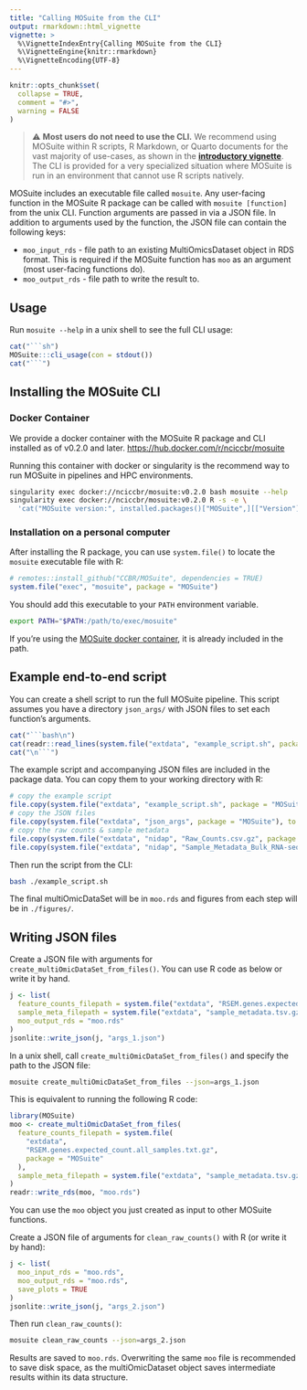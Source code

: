 ```yaml
---
title: "Calling MOSuite from the CLI"
output: rmarkdown::html_vignette
vignette: >
  %\VignetteIndexEntry{Calling MOSuite from the CLI}
  %\VignetteEngine{knitr::rmarkdown}
  %\VignetteEncoding{UTF-8}
---
```


```r
knitr::opts_chunk$set(
  collapse = TRUE,
  comment = "#>",
  warning = FALSE
)
```


> ⚠️ **Most users do not need to use the CLI.**
> We recommend using MOSuite within R scripts, R Markdown, or Quarto documents
> for the vast majority of use-cases, as shown in the
> [**introductory vignette**](https://ccbr.github.io/MOSuite/articles/intro.html).
> The CLI is provided for a very specialized situation where MOSuite is run in
> an environment that cannot use R scripts natively.

MOSuite includes an executable file called `mosuite`.
Any user-facing function in the MOSuite R package can be called with
`mosuite [function]` from the unix CLI.
Function arguments are passed in via a JSON file.
In addition to arguments used by the function,
the JSON file can contain the following keys:

  - `moo_input_rds` - file path to an existing MultiOmicsDataset object in RDS format. This is required if the MOSuite function has `moo` as an argument (most user-facing functions do).
  - `moo_output_rds` - file path to write the result to.

## Usage

Run `mosuite --help` in a unix shell to see the full CLI usage:

```r
cat("```sh")
MOSuite:::cli_usage(con = stdout())
cat("```")
```

## Installing the MOSuite CLI

### Docker Container

We provide a docker container with the MOSuite R package and CLI installed as of
v0.2.0 and later.
<https://hub.docker.com/r/nciccbr/mosuite>

Running this container with docker or singularity is the recommend way to run
MOSuite in pipelines and HPC environments.

```sh
singularity exec docker://nciccbr/mosuite:v0.2.0 bash mosuite --help
singularity exec docker://nciccbr/mosuite:v0.2.0 R -s -e \
  'cat("MOSuite version:", installed.packages()["MOSuite",][["Version"]])'
```

### Installation on a personal computer

After installing the R package, you can use `system.file()` to locate the
`mosuite` executable file with R:

```r
# remotes::install_github("CCBR/MOSuite", dependencies = TRUE)
system.file("exec", "mosuite", package = "MOSuite")
```

You should add this executable to your `PATH` environment variable.

```sh
export PATH="$PATH:/path/to/exec/mosuite"
```

If you're using the [MOSuite docker container](#docker-container),
it is already included in the path.

## Example end-to-end script

You can create a shell script to run the full MOSuite pipeline.
This script assumes you have a directory `json_args/` with JSON files to set
each function's arguments.

```r
cat("```bash\n")
cat(readr::read_lines(system.file("extdata", "example_script.sh", package = "MOSuite")), sep = "\n")
cat("\n```")
```

The example script and accompanying JSON files are included in the package data.
You can copy them to your working directory with R:

```r
# copy the example script
file.copy(system.file("extdata", "example_script.sh", package = "MOSuite"), to = "./")
# copy the JSON files
file.copy(system.file("extdata", "json_args", package = "MOSuite"), to = "./", recursive = TRUE)
# copy the raw counts & sample metadata
file.copy(system.file("extdata", "nidap", "Raw_Counts.csv.gz", package = "MOSuite"), to = "./")
file.copy(system.file("extdata", "nidap", "Sample_Metadata_Bulk_RNA-seq_Training_Dataset_CCBR.csv.gz", package = "MOSuite"), to = "./")
```

Then run the script from the CLI:

```bash
bash ./example_script.sh
```

The final multiOmicDataSet will be in `moo.rds` and figures from each step will
be in `./figures/`.

## Writing JSON files

Create a JSON file with arguments for `create_multiOmicDataSet_from_files()`.
You can use R code as below or write it by hand.

```r
j <- list(
  feature_counts_filepath = system.file("extdata", "RSEM.genes.expected_count.all_samples.txt.gz", package = "MOSuite"),
  sample_meta_filepath = system.file("extdata", "sample_metadata.tsv.gz", package = "MOSuite"),
  moo_output_rds = "moo.rds"
)
jsonlite::write_json(j, "args_1.json")
```

In a unix shell, call `create_multiOmicDataSet_from_files()` and specify the path to the JSON file:

```bash
mosuite create_multiOmicDataSet_from_files --json=args_1.json
```

This is equivalent to running the following R code:

```r
library(MOSuite)
moo <- create_multiOmicDataSet_from_files(
  feature_counts_filepath = system.file(
    "extdata",
    "RSEM.genes.expected_count.all_samples.txt.gz",
    package = "MOSuite"
  ),
  sample_meta_filepath = system.file("extdata", "sample_metadata.tsv.gz", package = "MOSuite")
)
readr::write_rds(moo, "moo.rds")
```

You can use the `moo` object you just created as input to other MOSuite functions.

Create a JSON file of arguments for `clean_raw_counts()` with R (or write it by hand):

```r
j <- list(
  moo_input_rds = "moo.rds",
  moo_output_rds = "moo.rds",
  save_plots = TRUE
)
jsonlite::write_json(j, "args_2.json")
```

Then run `clean_raw_counts()`:

```bash
mosuite clean_raw_counts --json=args_2.json
```

Results are saved to `moo.rds`.
Overwriting the same `moo` file is recommended to save disk space, as the
multiOmicDataset object saves intermediate results within its data structure.
